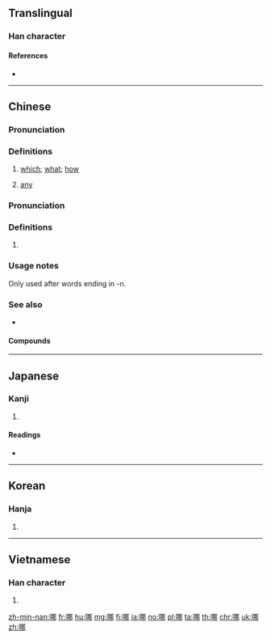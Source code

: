 ==Translingual==
{{stroke_order}}

===Han character===
{{Han char|rn=30|rad=口|as=07|sn=10|four=67027|canj=RSQL|ids=⿰口那}}

====References====
* {{Han ref|kx=0190.180|dkj=03651|dj=0410.020|hdz=10623.070|uh=54EA|ud=21738|bh=ADFE|bd=44542}}

----

==Chinese==
{{zh-forms}}

===Pronunciation===
{{zh-pron
|m=nǎ,něi
|ma=Zh-nǎ.ogg
|c=naa4,naa1
|h=pfs=nâ/nò
|mn=ná
|w=3no,2'na
|cat=pron
}}

===Definitions===
{{zh-hanzi}}

# [[which]]; [[what]]; [[how]]
#: {{zh-x|你 更 喜歡 哪 個，這 個 還是 那 個？|Which do you prefer: this one or that one?}}
#: {{zh-x|你 是 從 哪 個 國家 來 的？|Which country are you from?}}
# [[any]]
#: {{zh-x|除 星期三 以外，我 哪 一 天 都 可以 來|I can come any day except Wednesday.}}

===Pronunciation===
{{zh-pron
|m=na
|cat=part
}}

===Definitions===
{{zh-hanzi}}

# {{non-gloss definition|sentence-final particle, Equivalent of {{zh-l|啊|a}}}}

===Usage notes===
Only used after words ending in -n.

===See also===
* {{zh-l|那}}

====Compounds====
{{der5
|{{zh-l|哪邊}}
|{{zh-l|哪個}}
|{{zh-l|哪會兒}}
|{{zh-l|哪家裡}}
|{{zh-l|哪裡}}
|{{zh-l|哪門子}}
|{{zh-l|哪能}}
|{{zh-l|哪怕}}
|{{zh-l|哪兒}}
|{{zh-l|哪兒的話}}
|{{zh-l|哪天}}
|{{zh-l|哪些}}
|{{zh-l|哪樣}}
|{{zh-l|哪吒}}
}}

{{zh-cat|Beginning}}

----

==Japanese==

===Kanji===
{{ja-kanji|grade=|rs=口07}}

# {{defn|lang=ja|sort=口07}}

====Readings====
* {{ja-readings|on=[[だ]] (da), [[な]] (na)|kun=}}

----

==Korean==

===Hanja===
{{ko-hanja|hangeul=나|mr=na}}

# {{defn|lang=ko|sort=口07}}

----

==Vietnamese==

===Han character===
{{vi-hantu|[[ná]], [[nư]], [[na]], [[nạ]]|rs=口07}}

# {{defn|lang=vi|sort=口07}}

[[zh-min-nan:哪]]
[[fr:哪]]
[[hu:哪]]
[[mg:哪]]
[[fj:哪]]
[[ja:哪]]
[[no:哪]]
[[pl:哪]]
[[ta:哪]]
[[th:哪]]
[[chr:哪]]
[[uk:哪]]
[[zh:哪]]